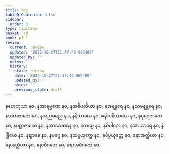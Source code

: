 ```yaml
---
title: သုဒ္ဓ
tableOfContents: false
sidebar:
  order: 3
type: tipitaka
basket: ab
book: p1-1
review:
  current: review
  updated: '2025-10-27T21:47:40.966489'
  updated_by: ''
  notes: ''
  history:
  - state: review
    date: '2025-10-27T21:47:40.966489'
    updated_by: ''
    notes: ''
    previous_state: draft
---
```



<ReviewStatus review={frontmatter.review} showDetails={true} />

<HypothesisAnnotation frontmatter={frontmatter} />

<DynamicBreadcrumb />

<Division number="84" book="p1-1" e="ch" v="36" p="329">

<Paragraph number="2015" book="p1-1">
နဟေတုယာ နဝ, နအာရမ္မဏေ နဝ, နအဓိပတိယာ နဝ, နအနန္တရေ နဝ, နသမနန္တရေ နဝ, နသဟဇာတေ နဝ, နအညမညေ နဝ, နနိဿယေ နဝ, နော်ပနိဿယေ နဝ, နပုရေဇာတေ နဝ, နပစ္ဆာဇာတေ နဝ, နအာသေဝနေ နဝ, နကမ္မေ နဝ, နဝိပါကေ နဝ, နအာဟာရေ နဝ, နဲန္ဒြိယေ နဝ, နဈာနေ နဝ, နမဂ္ဂေ နဝ, နသမ္ပယုတ္တေ နဝ, နဝိပ္ပယုတ္တေ နဝ, နောအတ္ထိယာ နဝ, နောနတ္ထိယာ နဝ, နောဝိဂတေ နဝ, နောအဝိဂတေ နဝ.
</Paragraph>
</Division>
